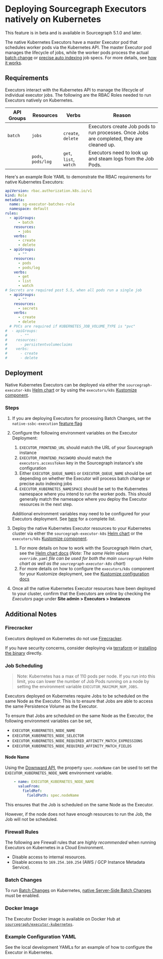 # Deploying Sourcegraph Executors natively on Kubernetes

<Callout type="note">This feature is in beta and is available in Sourcegraph 5.1.0 and later.</Callout>

The native Kubernetes Executors have a master Executor pod that schedules worker pods via the Kubernetes API. The master Executor pod manages the lifecycle of jobs, while the worker pods process the actual [batch change](/batch_changes/explanations/server_side) or [precise auto indexing](/code-search/code-navigation/auto_indexing) job specs. For more details, see [how it works](/admin/executors#native-kubernetes).

## Requirements

Executors interact with the Kubernetes API to manage the lifecycle of individual executor jobs. The following are the RBAC Roles needed to run Executors natively on Kubernetes.

| API Groups |     Resources      |         Verbs          |                                          Reason                                           |
| ---------- | ------------------ | ---------------------- | ----------------------------------------------------------------------------------------- |
| `batch`    | `jobs`             | `create`, `delete`     | Executors create Job pods to run processes. Once Jobs are completed, they are cleaned up. |
|            | `pods`, `pods/log` | `get`, `list`, `watch` | Executors need to look up and steam logs from the Job Pods.                               |

Here's an example Role YAML to demonstrate the RBAC requirements for native Kubernetes Executors:

```yaml
apiVersion: rbac.authorization.k8s.io/v1
kind: Role
metadata:
  name: sg-executor-batches-role
  namespace: default
rules:
  - apiGroups:
      - batch
    resources:
      - jobs
    verbs:
      - create
      - delete
  - apiGroups:
      - ""
    resources:
      - pods
      - pods/log
    verbs:
      - get
      - list
      - watch
# Secrets are required post 5.5, when all pods run a single job
  - apiGroups:
      - ""
    resources:
      - secrets
    verbs:
      - create
      - delete
  # PVCs are required if KUBERNETES_JOB_VOLUME_TYPE is "pvc"
#  - apiGroups:
#      - ""
#    resources:
#      - persistentvolumeclaims
#    verbs:
#      - create
#      - delete
```

## Deployment

Native Kubernetes Executors can be deployed via either the `sourcegraph-executor-k8s` [Helm chart](https://github.com/sourcegraph/deploy-sourcegraph-helm/tree/main/charts/sourcegraph-executor/k8s) or by using the `executors/k8s` [Kustomize component](https://github.com/sourcegraph/deploy-sourcegraph-k8s/tree/main/components/executors/k8s).

### Steps

1. If you are deploying Executors for processing Batch Changes, set the `native-ssbc-execution` [feature flag](/admin/executors/native_execution#enable)
2. Configure the following environment variables on the Executor Deployment:
    1. `EXECUTOR_FRONTEND_URL` should match the URL of your Sourcegraph instance
    2. `EXECUTOR_FRONTEND_PASSWORD` should match the `executors.accessToken` key in the Sourcegraph instance's site configuration
    3. Either `EXECUTOR_QUEUE_NAMES` or `EXECUTOR_QUEUE_NAME` should be set depending on whether the Executor will process batch change or precise auto indexing jobs
    4. `EXECUTOR_KUBERNETES_NAMESPACE` should be set to the Kubernetes namespace where you intend to run the worker pods. This should generally match the namesapce where you deploy the Executor resources in the next step.

    <Callout type="note">Additional environment variables may need to be configured for your Executors deployment. See [here](/admin/executors/executors_config) for a complete list.</Callout>

3. Deploy the native Kubernetes Executor resources to your Kubernetes cluster via either the `sourcegraph-executor-k8s` [Helm chart](https://github.com/sourcegraph/deploy-sourcegraph-helm/tree/main/charts/sourcegraph-executor/k8s) or the `executors/k8s` [Kustomize component](https://github.com/sourcegraph/deploy-sourcegraph-k8s/tree/main/components/executors/k8s).
    1. For more details on how to work with the Sourcegraph Helm chart, see the [Helm chart docs](/admin/deploy/kubernetes#configuration) (_Note: The same Helm values `override.yaml` file can be used for both the main `sourcegraph` Helm chart as well as the `sourcegraph-executor-k8s` chart_)
    2. For more details on how to configure the `executors/k8s` component for your Kustomize deployment, see the [Kustomize configuration docs](/admin/deploy/kubernetes/configure#overview)
4. Once all the native Kubernetes Executor resources have been deployed to your cluster, confirm that the Executors are online by checking the _Executors_ page under **Site admin > Executors > Instances**

## Additional Notes

### Firecracker

Executors deployed on Kubernetes do not use [Firecracker](/admin/executors/#how-it-works).

If you have security concerns, consider deploying via [terraform](/admin/executors/deploy_executors_terraform)
or [installing the binary](/admin/executors/deploy_executors_binary) directly.

### Job Scheduling

> Note: Kubernetes has a max of 110 pods per node. If you run into this limit, you can lower the number of Job Pods running on a node by setting the environment variable `EXECUTOR_MAXIMUM_NUM_JOBS`.

Executors deployed on Kubernetes require Jobs to be scheduled on the same Node as the Executor. This is to ensure that
Jobs are able to access the same Persistence Volume as the Executor.

To ensure that Jobs are scheduled on the same Node as the Executor, the following environment variables can be set,

- `EXECUTOR_KUBERNETES_NODE_NAME`
- `EXECUTOR_KUBERNETES_NODE_SELECTOR`
- `EXECUTOR_KUBERNETES_NODE_REQUIRED_AFFINITY_MATCH_EXPRESSIONS`
- `EXECUTOR_KUBERNETES_NODE_REQUIRED_AFFINITY_MATCH_FIELDS`

#### Node Name

Using the [Downward API](https://kubernetes.io/docs/concepts/workloads/pods/downward-api/#downwardapi-fieldRef), the
property `spec.nodeName` can be used to set the `EXECUTOR_KUBERNETES_NODE_NAME` environment variable.

```yaml
    - name: EXECUTOR_KUBERNETES_NODE_NAME
      valueFrom:
        fieldRef:
          fieldPath: spec.nodeName
```

This ensures that the Job is scheduled on the same Node as the Executor.

However, if the node does not have enough resources to run the Job, the Job will not be scheduled.

### Firewall Rules

The following are Firewall rules that are _highly recommended_ when running Executors on Kubernetes in a Cloud
Environment.

- Disable access to internal resources.
- Disable access to `169.254.169.254` (AWS / GCP Instance Metadata Service).

### Batch Changes

To run [Batch Changes](/batch-changes/) on
Kubernetes, [native Server-Side Batch Changes](/admin/executors/native_execution) must be enabled.

### Docker Image

The Executor Docker image is available on Docker Hub at [`sourcegraph/executor-kubernetes`](https://hub.docker.com/r/sourcegraph/executor-kubernetes/tags).

### Example Configuration YAML

See the local development YAMLs for an example of how to configure the Executor in Kubernetes.
